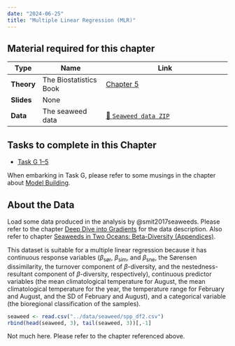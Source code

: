 ```yaml
---
date: "2024-06-25"
title: "Multiple Linear Regression (MLR)"
---
```


::: callout-tip
## **Material required for this chapter**

| Type           | Name                                     | Link                                                                              |
|----------------|------------------------------------------|-----------------------------------------------------------------------------------|
| **Theory**     | The Biostatistics Book                   | [Chapter 5](../docs/The-Biostatistics-Book-Ch-3-5.pdf)                                                                         |
| **Slides**     | None                                     |                                                                                   |
| **Data**       | The seaweed data                         | [💾 `Seaweed data ZIP`](../data/seaweed/seaweed.zip)                                  |
:::

::: {.callout-important appearance="simple"}
## Tasks to complete in this Chapter

* [Task G 1--5](assessments/Task_G.qmd)

When embarking in Task G, please refer to some musings in the chapter about [Model Building](model_building.qmd).
:::

## About the Data

Load some data produced in the analysis by @smit2017seaweeds. Please refer to the chapter [Deep Dive into Gradients](deep_dive.qmd) for the data description. Also refer to chapter [Seaweeds in Two Oceans: Beta-Diversity (Appendices)](Seaweed_in_Two_Oceans_v2/two_oceans_appendices.qmd).

This dataset is suitable for a multiple linear regression because it has continuous response variables ($\beta_\text{sør}$, $\beta_\text{sim}$, and $\beta_\text{sne}$, the Sørensen dissimilarity, the turnover component of $\beta$-diversity, and the nestedness-resultant component of $\beta$-diversity, respectively), continuous predictor variables (the mean climatological temperature for August, the mean climatological temperature for the year, the temperature range for February and August, and the SD of February and August), and a categorical variable (the bioregional classification of the samples).

```r
seaweed <- read.csv("../data/seaweed/spp_df2.csv")
rbind(head(seaweed, 3), tail(seaweed, 3))[,-1]
```

Not much here. Please refer to the chapter referenced above.
